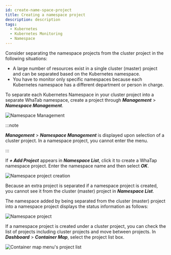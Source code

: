 ```yaml
---
id: create-name-space-project
title: Creating a namespace project
description: description
tags:
  - Kubernetes
  - Kubernetes Monitoring
  - Namespace
---
```


Consider separating the namespace projects from the cluster project in the following situations:

-   A large number of resources exist in a single cluster (master) project and can be separated based on the Kubernetes namespace.
-   You have to monitor only specific namespaces because each Kubernetes namespace has a different department or person in charge. 

To separate each Kubernetes Namespace in your cluster project into a separate WhaTab namespace, create a project through **_Management_** > **_Namespace Management_**.

![Namespace Management](https://img.whatap.io/media/images/whatap_kubernetes_namespace_project_mgt.png)

:::note

**_Management_** > **_Namespace Management_** is displayed upon selection of a cluster project. In a namespace project, you cannot enter the menu.

:::

If **_+ Add Project_** appears in **_Namespace List_**, click it to create a WhaTap namespace project. Enter the namespace name and then select **_OK_**.

![Namespace project creation](https://img.whatap.io/media/images/whatap_kubernetes_create_namespace_project_popup.png)

Because an extra project is separated if a namespace project is created, you cannot see it from the cluster (master) project in **_Namespace List_**.

The namespace added by being separated from the cluster (master) project into a namespace project displays the status information as follows:

![Namespace project](https://img.whatap.io/media/images/whatap_kubernetes_namespace_project_mgt_complete.png)

If a namespace project is created under a cluster project, you can check the list of projects including cluster projects and move between projects. In **_Dashboard_** > **_Container Map_**, select the project list box.

![Container map menu's project list](https://img.whatap.io/media/images/whatap_kubernetes_container_map_namespace_project_list.png)
